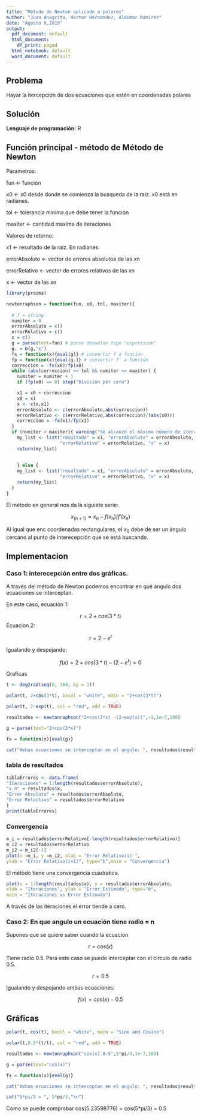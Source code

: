 ```yaml
---
title: "Método de Newton aplicado a polares"
author: "Juan Anagrita, Hector Hernandez, Aldemar Ramirez"
date: "Agosto 8,2019"
output:
  pdf_document: default
  html_document:
    df_print: paged
  html_notebook: default
  word_document: default
---
```


## Problema

Hayar la itercepción de dos ecuaciones que estén en coordenadas polares

## Solución 

**Lenguaje de programación:** R

## Función principal - método de Método de Newton

Parametros:

fun <- función

x0 <- x0 desde donde se comienza la busqueda de la raiz. x0 está en radianes.

tol <- tolerancia minima que debe tener la función

maxiter <- cantidad maxima de iteraciones

Valores de retorno:

x1 <- resultado de la raiz. En radianes.

errorAbsoluto <- vector de errores absolutos de las xn

errorRelativo <- vector de errores relativos de las xn

x <- vector de las xn

```r

library(pracma)

newtonraphson = function(fun, x0, tol, maxiter){
  
  # f = string
  numiter = 0
  errorAbsoluto = c()
  errorRelativo = c()
  x = c()
  g = parse(text=fun) # parse devuelve tipo "expression"
  g. = D(g,"x")
  fx = function(x){eval(g)} # convertir f a función
  fp = function(x){eval(g.)} # convertir f’ a función
  correccion = -fx(x0)/fp(x0)
  while (abs(correccion) >= tol && numiter <= maxiter) {
    numiter = numiter + 1
    if (fp(x0) == 0) stop("División por cero")

    x1 = x0 + correccion
    x0 = x1
    x <- c(x,x1)
    errorAbsoluto <- c(errorAbsoluto,abs(correccion))
    errorRelativo <- c(errorRelativo,abs(correccion)/(abs(x0)))
    correccion = -fx(x1)/fp(x1)
  }
  if (numiter > maxiter){ warning("Se alcanzó el máximo número de iteraciones.")
    my_list <- list("resultado" = x1, "errorAbsoluto" = errorAbsoluto,
                    "errorRelativo" = errorRelativo, "x" = x)
    return(my_list)
  
    
    } else {
    my_list <- list("resultado" = x1, "errorAbsoluto" = errorAbsoluto,
                    "errorRelativo" = errorRelativo, "x" = x)
    return(my_list)
  }
}
```

El método en general nos da la siguiete serie:

$$x_{(n+1)} = x_n-f(x_n)/f'(x_n)$$

Al igual que enc coordenadas rectangulares, el $x_0$ debe de ser un ángulo cercano al punto de interecepción que se está buscando.

## Implementacion

### Caso 1: interecepción entre dos gráficas.

A través del método de Newton podemos encontrar en qué ángulo dos ecuaciones se interceptan.

En este caso, ecuación 1:

$$r = 2+cos(3*t)$$
Ecuacion 2:

$$r = 2-e^t$$

Igualando y despejando:

$$f(x) = 2+cos(3*t) -(2-e^t) = 0$$

Graficas

```r

t <- deg2rad(seq(0, 360, by = 2))

polar(t, 2+cos(3*t), bxcol = "white", main = "2+cos(3*t)")

polar(t, 2-exp(t), col = "red", add = TRUE)


```



```r
resultados <- newtonraphson("2+cos(3*x) -(2-exp(x))",-1,1e-7,100)

g = parse(text="2+cos(3*x)") 

fx = function(x){eval(g)}

cat("Ambas ecuaciones se interceptan en el angulo: ", resultados$resultado, " y en el radio: ", fx(resultados$resultado),"\n")
```

### tabla de resultados

```r
tablaErrores <- data.frame(
"Iteraciones" = 1:length(resultados$errorAbsoluto),
"x_n" = resultados$x,
"Error Absoluto" = resultados$errorAbsoluto,
"Error Relactivo" = resultados$errorRelativo
)
print(tablaErrores)
```

### Convergencia

```r
m_i = resultados$errorRelativo[-length(resultados$errorRelativo)]
m_i2 = resultados$errorRelativo
m_i2 = m_i2[-1]
plot(x =m_i, y =m_i2, xlab = "Error Relativo(i) ",
ylab = "Error Relativo(i+1)", type="b",main = "Convergencia")
```
El método tiene una convergencia cuadratica.

```r
plot(x = 1:length(resultados$x), y = resultados$errorAbsoluto,
xlab = "Iteraciones", ylab = "Error Estimado", type="b",
main = "Iteraciones vs Error Estimado")
```

A través de las iteraciones el error tiende a cero.

### Caso 2: En que angulo un ecuación tiene radio = n

Supones que se quiere saber cuando la ecuacion

$$r = cos(x)$$
 
 Tiene radio 0.5. Para este caso se puede interceptar con el circulo de radio 0.5.
 
 $$r = 0.5$$
 
Igualando y despejando ambas ecuaciones:

$$f(x) = cos(x) - 0.5$$

## Gráficas

```r

polar(t, cos(t), bxcol = "white", main = "Sine and Cosine")

polar(t,0.5*(t/t), col = "red", add = TRUE)


```



```r
resultados <- newtonraphson("cos(x)-0.5",5*pi/4,1e-7,100)

g = parse(text="cos(x)") 

fx = function(x){eval(g)}

cat("Ambas ecuaciones se interceptan en el angulo: ", resultados$resultado, " y en el radio: ", fx(resultados$resultado),"\n")

cat("5*pi/3 = ", 5*pi/3,"\n")
```

Como se puede comprobar cos(5.23598776) = cos(5*pi/3) = 0.5
